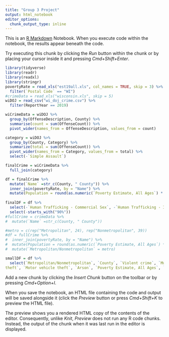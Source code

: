 ```yaml
---
title: "Group 3 Project"
output: html_notebook
editor_options: 
  chunk_output_type: inline
---
```


This is an [R Markdown](http://rmarkdown.rstudio.com) Notebook. When you execute code within the notebook, the results appear beneath the code. 

Try executing this chunk by clicking the *Run* button within the chunk or by placing your cursor inside it and pressing *Cmd+Shift+Enter*. 

```r
library(tidyverse)
library(readr)
library(readxl)
library(stringr)
povertyRate = read_xls("est19all.xls", col_names = TRUE, skip = 3) %>%
  filter(`Postal Code` == "WI")
#crimeData = read_xls("wisconsin.xls", skip = 5)
wiDOJ = read_csv("wi_doj_crime.csv") %>%
  filter(ReportYear == 2019)
```

```r
wiCrimeData = wiDOJ %>%
  group_by(OffenseDescription, County) %>%
  summarise(count = sum(OffenseCount)) %>%
  pivot_wider(names_from = OffenseDescription, values_from = count)

category = wiDOJ %>%
  group_by(County, Category) %>%
  summarize(total = sum(OffenseCount)) %>%
  pivot_wider(names_from = Category, values_from = total) %>%
  select(-`Simple Assault`)

finalCrime = wiCrimeData %>%
  full_join(category)

df = finalCrime %>% 
  mutate(`Name` =str_c(County, " County")) %>%
  inner_join(povertyRate, by = "Name") %>%
  mutate(Population = round(as.numeric(`Poverty Estimate, All Ages`) * (100 / as.numeric(`Poverty Percent, All Ages`))))
  
finalDF = df %>% 
  select(-`Human Trafficking - Commercial Sex`, -`Human Trafficking - Involuntary Servitude`, -`Name`, -`State FIPS Code`, -`County FIPS Code`, -`Postal Code`) %>%
  select(-starts_with("90%"))
#fullCrime = crimeData %>%
#  mutate(`Name` =str_c(County, " County"))

#metro = c(rep("Metropolitan", 24), rep("Nonmetropolitan", 39))
#df = fullCrime %>%
#  inner_join(povertyRate, by = "Name") %>%
#  mutate(Population = round(as.numeric(`Poverty Estimate, All Ages`) * (100 / as.numeric(`Poverty Percent, All Ages`)))) %>%
#  mutate(`Metropolitan/Nonmetropolitan` = metro)
```

```r
smallDF = df %>%
  select(`Metropolitan/Nonmetropolitan`, `County`, `Violent crime`, `Murder and nonnegligent manslaughter`, `Rape`, `Robbery`, `Aggravated assault`, `Property crime`, `Burglary`, `Larceny-
theft`, `Motor vehicle theft`, `Arson`, `Poverty Estimate, All Ages`, `Poverty Percent, All Ages`, `Population`)
```

Add a new chunk by clicking the *Insert Chunk* button on the toolbar or by pressing *Cmd+Option+I*.

When you save the notebook, an HTML file containing the code and output will be saved alongside it (click the *Preview* button or press *Cmd+Shift+K* to preview the HTML file). 

The preview shows you a rendered HTML copy of the contents of the editor. Consequently, unlike *Knit*, *Preview* does not run any R code chunks. Instead, the output of the chunk when it was last run in the editor is displayed.

